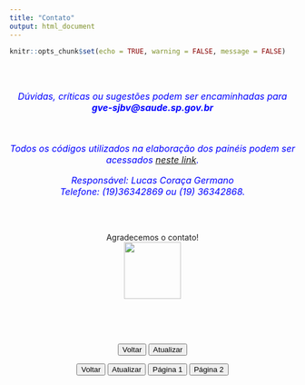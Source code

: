 ```yaml
---
title: "Contato"
output: html_document
---
```


```r
knitr::opts_chunk$set(echo = TRUE, warning = FALSE, message = FALSE)
```


<Br><Br>
<p><center><font color="blue" size="3px"><i>Dúvidas, críticas ou sugestões podem ser encaminhadas para ***gve-sjbv@saude.sp.gov.br*** </p> 
<Br>
<p>Todos os códigos utilizados na elaboração dos painéis podem ser acessados [neste link](https://github.com/lucascgmermano/relatorio).</p>
Responsável: Lucas Coraça Germano 
<Br>
Telefone: (19)36342869 ou (19) 36342868.</i></b></font></center>

<Br><Br>

<center>
</html> 
Agradecemos o contato!
<Br>
<img src="like.png" width="100">
</html>
<center> 


<Br><Br><Br>


<html>
<body>
<form>
<p style="text-align: center;">
<input type="button" value="Voltar" onClick="history.go(-1)">
<input type="button" value="Atualizar" onClick="history.go(0)">
</form>
</body>
</html>


<html>
<body>
  <form style="text-align: center;">
    <input type="button" value="Voltar" onClick="history.go(-1)">
    <input type="button" value="Atualizar" onClick="history.go(0)">
    <input type="button" value="Página 1" onclick="window.location.href='pagina1.html'">
    <input type="button" value="Página 2" onclick="window.location.href='pagina2.html'">
  </form>
</body>
</html>
